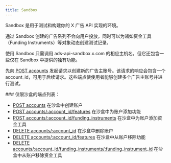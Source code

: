 ```yaml
---
title: Sandbox
---
```


Sandbox 是用于测试和构建你的 X 广告 API 实现的环境。

通过 Sandbox 创建的广告系列不会向用户投放，同时可以为诸如资金工具（Funding Instruments）等对象动态创建测试记录。

使用 Sandbox 只需调用 ads-api-sandbox.x.com 的相应主机名，但它还包含一些仅在 Sandbox 中提供的独有功能。

先向 [POST accounts](/zh/x-ads-api/campaign-management#post-accounts) 发起请求以创建新的广告主账号。该请求的响应会包含一个 account\_id，可用于后续请求。这些端点使使用者能够创建多个广告主账号并进行测试。

<div id="sandbox-only-endpoint-list">
  ### 仅限沙盒的端点列表：
</div>

- [POST accounts](/zh/x-ads-api/campaign-management#post-accounts) 在沙盒中创建账户
- [POST accounts/:account\_id/features](/zh/x-ads-api/campaign-management#post-accounts-account-id-features) 在沙盒中为账户添加功能
- [POST accounts/:account\_id/funding\_instruments](/zh/x-ads-api/campaign-management#post-accounts-account-id-funding-instruments) 在沙盒中为账户添加资金工具
- [DELETE accounts/:account\_id](/zh/x-ads-api/campaign-management#delete-accounts-account-id) 在沙盒中删除账户
- [DELETE accounts/:account\_id/features](/zh/x-ads-api/campaign-management#delete-accounts-account-id-features) 在沙盒中从账户移除功能
- [DELETE accounts/:account\_id/funding\_instruments/:funding\_instrument\_id](/zh/x-ads-api/campaign-management#delete-accounts-account-id-funding-instruments-funding-instrument-id) 在沙盒中从账户移除资金工具